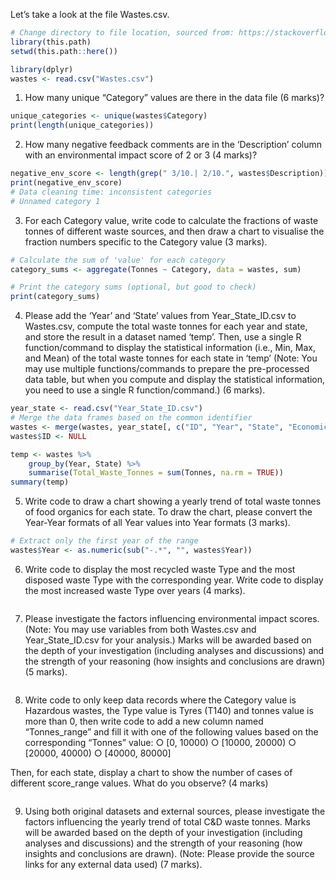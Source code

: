 Let’s take a look at the file Wastes.csv. 
```r
# Change directory to file location, sourced from: https://stackoverflow.com/a/74626705
library(this.path)
setwd(this.path::here())

library(dplyr)
wastes <- read.csv("Wastes.csv")
```
1.  How many unique “Category” values are there in the data file (6 marks)? 
```r
unique_categories <- unique(wastes$Category)
print(length(unique_categories))
```
2.  How  many  negative  feedback  comments  are  in  the  'Description'  column  with  an 
environmental impact score of 2 or 3 (4 marks)? 
```r
negative_env_score <- length(grep(" 3/10.| 2/10.", wastes$Description))
print(negative_env_score)
# Data cleaning time: inconsistent categories
# Unnamed category 1
```
3.  For each Category value, write code to calculate the fractions of waste tonnes of different 
waste sources, and then draw a chart to visualise the fraction numbers specific to the Category 
value (3 marks). 
```r
# Calculate the sum of 'value' for each category
category_sums <- aggregate(Tonnes ~ Category, data = wastes, sum)

# Print the category sums (optional, but good to check)
print(category_sums)
```
4.  Please add the 'Year' and 'State' values from Year_State_ID.csv to Wastes.csv, compute the 
total waste tonnes for each year and state, and store the result in a dataset named 'temp'. Then, 
use a single R function/command to display the statistical information (i.e., Min, Max, and 
Mean)  of  the  total  waste  tonnes  for  each  state  in  ‘temp’  (Note: You may use multiple 
functions/commands  to  prepare  the pre-processed data table, but when you compute and 
display the statistical information, you need to use a single R function/command.) (6 marks). 
```r
year_state <- read.csv("Year_State_ID.csv")
# Merge the data frames based on the common identifier
wastes <- merge(wastes, year_state[, c("ID", "Year", "State", "Economic_Growth")], by.x = "Year_State_ID", by.y = "ID", all.x = TRUE)
wastes$ID <- NULL

temp <- wastes %>%
    group_by(Year, State) %>%
    summarise(Total_Waste_Tonnes = sum(Tonnes, na.rm = TRUE))
summary(temp)
```
5.  Write code to draw a chart showing a yearly trend of total waste tonnes of food organics for 
each state. To draw the chart, please convert the Year-Year formats of all Year values into Year 
formats (3 marks).  
```r
# Extract only the first year of the range
wastes$Year <- as.numeric(sub("-.*", "", wastes$Year))
```
6.  Write code to display the most recycled waste Type and the most disposed waste Type with the 
corresponding year. Write code to display the most increased waste Type over years (4 marks). 
```r

```
7.  Please investigate the factors influencing environmental impact scores. (Note: You may use 
variables  from  both  Wastes.csv  and  Year_State_ID.csv  for  your analysis.) Marks will be 
awarded based on the depth of your investigation (including analyses and discussions) and the 
strength of your reasoning (how insights and conclusions are drawn) (5 marks). 
```r

```
8.  Write code to only keep data records where the Category value is Hazardous wastes, the Type 
value is Tyres (T140) and  tonnes value is more than 0, then write code to add a new column 
named  “Tonnes_range”  and  fill  it  with  one  of  the  following  values  based  on  the 
corresponding “Tonnes” value: 
○        [0, 10000) 
○        [10000, 20000) 
○        [20000, 40000) 
○        [40000, 80000] 

Then, for each state, display a chart to show the number of cases of different score_range 
values. What do you observe? (4 marks) 
```r

```
9.  Using both original datasets and external sources, please investigate the factors influencing 
the yearly trend of total C&D waste tonnes. Marks will be awarded based on the depth of your 
investigation (including analyses and discussions) and the strength of your reasoning (how 
insights and conclusions are drawn). (Note: Please provide the source links for any external 
data used) (7 marks). 
```r

```